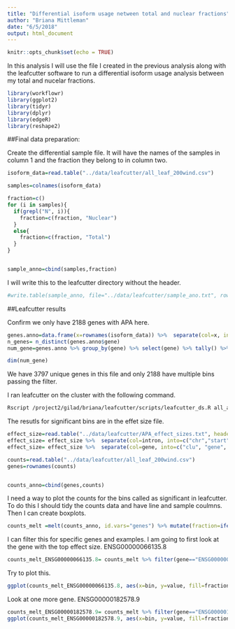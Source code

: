 ```yaml
---
title: "Differential isoform usage netween total and nuclear fractions"
author: "Briana Mittleman"
date: "6/5/2018"
output: html_document
---
```


```r
knitr::opts_chunk$set(echo = TRUE)
```

In this analysis I will use the file I created in the previous analysis along with the leafcutter software to run a differential isoform usage analysis between my total and nucelar fractions.  

```r
library(workflowr)
library(ggplot2)
library(tidyr)
library(dplyr)
library(edgeR)
library(reshape2)
```
##Final data preparation:  

Create the differential sample file. It will have the names of the samples in column 1 and the fraction they belong to in column two.  


```r
isoform_data=read.table("../data/leafcutter/all_leaf_200wind.csv")

samples=colnames(isoform_data)

fraction=c()
for (i in samples){
  if(grepl("N", i)){
    fraction=c(fraction, "Nuclear")
  }
  else{
    fraction=c(fraction, "Total")
  }
}


sample_anno=cbind(samples,fraction)
```

I will write this to the leafcutter directory without the header.   

```r
#write.table(sample_anno, file="../data/leafcutter/sample_ano.txt", row.names = FALSE, quote = FALSE, sep=" ", col.names = F)
```

##Leafcutter results  


Confirm we only have 2188 genes with APA here.  

```r
genes.anno=data.frame(x=rownames(isoform_data)) %>%  separate(col=x, into=c("chr","bin","gene"), sep=":")
n_genes= n_distinct(genes.anno$gene) 
num_gene=genes.anno %>% group_by(gene) %>% select(gene) %>% tally() %>% filter(n>1)

dim(num_gene)
```

We have 3797 unique genes in this file and only 2188 have multiple bins passing the filter.  

I ran leafcutter on the cluster with the following command.  
```bash
Rscript /project2/gilad/briana/leafcutter/scripts/leafcutter_ds.R all_apa_perind.csv.gz sample_ano.txt -o APA
```

The resutls for significant bins are in the effet size file.  

```r
effect_size=read.table("../data/leafcutter/APA_effect_sizes.txt", header=T)
effect_size= effect_size %>%  separate(col=intron, into=c("chr","start","end", "gene"), sep=":")
effect_size= effect_size %>%  separate(col=gene, into=c("clu", "gene", "strand"), sep="_")
```
```r
counts=read.table("../data/leafcutter/all_leaf_200wind.csv")
genes=rownames(counts)


counts_anno=cbind(genes,counts) 

```

I need a way to plot the counts for the bins called as significant in leafcutter. To do this I should tidy the counts data and have line and sample coulmns. Then I can create boxplots.  


```r
counts_melt =melt(counts_anno, id.vars="genes") %>% mutate(fraction=ifelse(grepl("T", variable), "total", "nuclear")) %>% mutate(line=substr(variable,3,7)) %>% separate(col=genes, into=c("chr","bin", "gene"), sep=":")
```

I can filter this for specific genes and examples. I am going to first look at the gene with the top effect size.  ENSG00000066135.8

```r
counts_melt_ENSG00000066135.8= counts_melt %>% filter(gene=="ENSG00000066135.8") %>% arrange(bin) 
```

Try to plot this.  

```r
ggplot(counts_melt_ENSG00000066135.8, aes(x=bin, y=value, fill=fraction)) + geom_boxplot() + labs(title="Used polyA sites in KDM4A by fraction", y="Read Counts")
```
Look at one more gene.  ENSG00000182578.9

```r
counts_melt_ENSG00000182578.9= counts_melt %>% filter(gene=="ENSG00000182578.9") %>% arrange(bin) 
ggplot(counts_melt_ENSG00000182578.9, aes(x=bin, y=value, fill=fraction)) + geom_boxplot() + labs(title="Used polyA sites in ENSG00000182578.9 by fraction", y="Read Counts")
```


